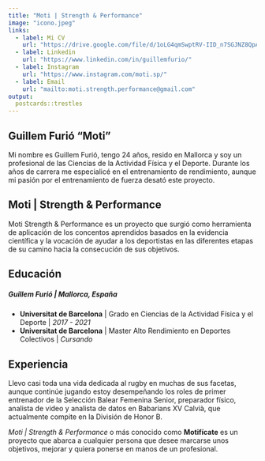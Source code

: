 ```yaml
---
title: "Moti | Strength & Performance"
image: "icono.jpeg"
links:
  - label: Mi CV
    url: "https://drive.google.com/file/d/1oLG4qmSwptRV-IID_n7SGJNZ8QpATAH6/view"
  - label: Linkedin
    url: "https://www.linkedin.com/in/guillemfurio/"
  - label: Instagram
    url: "https://www.instagram.com/moti.sp/"
  - label: Email
    url: "mailto:moti.strength.performance@gmail.com"
output:
  postcards::trestles
---
```

 
## Guillem Furió "Moti"

Mi nombre es Guillem Furió, tengo 24 años, resido en Mallorca y soy un profesional de las Ciencias de la Actividad Física y el Deporte. Durante los años de carrera me especialicé en el entrenamiento de rendimiento, aunque mi pasión por el entrenamiento de fuerza desató este proyecto.

## Moti | Strength & Performance

Moti Strength & Performance es un proyecto que surgió como herramienta de aplicación de los concentos aprendidos basados en la evidencia científica y la vocación de ayudar a los deportistas en las diferentes etapas de su camino hacia la consecución de sus objetivos.

## Educación

##### **Guillem Furió** | Mallorca, España



* **Universitat de Barcelona** | Grado en Ciencias de la Actividad Física y el Deporte | *2017 - 2021*
* **Universitat de Barcelona** | Master Alto Rendimiento en Deportes Colectivos | *Cursando*

## Experiencia

Llevo casi toda una vida dedicada al rugby en muchas de sus facetas, aunque continúe jugando estoy desempeñando los roles de primer entrenador de la Selección Balear Femenina Senior, preparador físico, analista de video y analista de datos en Babarians XV Calvià, que actualmente compite en la División de Honor B.

*Moti | Strength & Performance* o más conocido como **Motifícate** es un proyecto que abarca a cualquier persona que desee marcarse unos objetivos, mejorar y quiera ponerse en manos de un profesional.